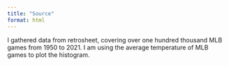```yaml
---
title: "Source"
format: html
---
```


I gathered data from retrosheet, covering over one hundred thousand MLB games from 1950 to 2021. I am using the average temperature of MLB games to plot the histogram.


